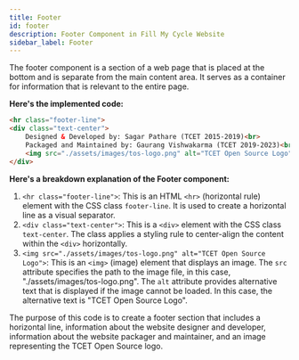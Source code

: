 ```yaml
---
title: Footer
id: footer
description: Footer Component in Fill My Cycle Website 
sidebar_label: Footer
---
```

The footer component is a section of a web page that is placed at the bottom and is separate from the main content area. It serves as a container for information that is relevant to the entire page.

  **Here's the implemented code:** 

```html {1-5} showLineNumbers
<hr class="footer-line">
<div class="text-center">
    Designed & Developed by: Sagar Pathare (TCET 2015-2019)<br>
    Packaged and Maintained by: Gaurang Vishwakarma (TCET 2019-2023)<br>
    <img src="./assets/images/tos-logo.png" alt="TCET Open Source Logo">
</div> 
```

**Here's a breakdown explanation of the Footer component:**
1. `<hr class="footer-line">`: This is an HTML `<hr>` (horizontal rule) element with the CSS class `footer-line`. It is used to create a horizontal line as a visual separator.
2. `<div class="text-center">`: This is a `<div>` element with the CSS class `text-center`. The class applies a styling rule to center-align the content within the `<div>` horizontally.
3. `<img src="./assets/images/tos-logo.png" alt="TCET Open Source Logo">`: This is an `<img>` (image) element that displays an image. The `src` attribute specifies the path to the image file, in this case, "./assets/images/tos-logo.png". The `alt` attribute provides alternative text that is displayed if the image cannot be loaded. In this case, the alternative text is "TCET Open Source Logo".  


The purpose of this code is to create a footer section that includes a horizontal line, information about the website designer and developer, information about the website packager and maintainer, and an image representing the TCET Open Source logo.






